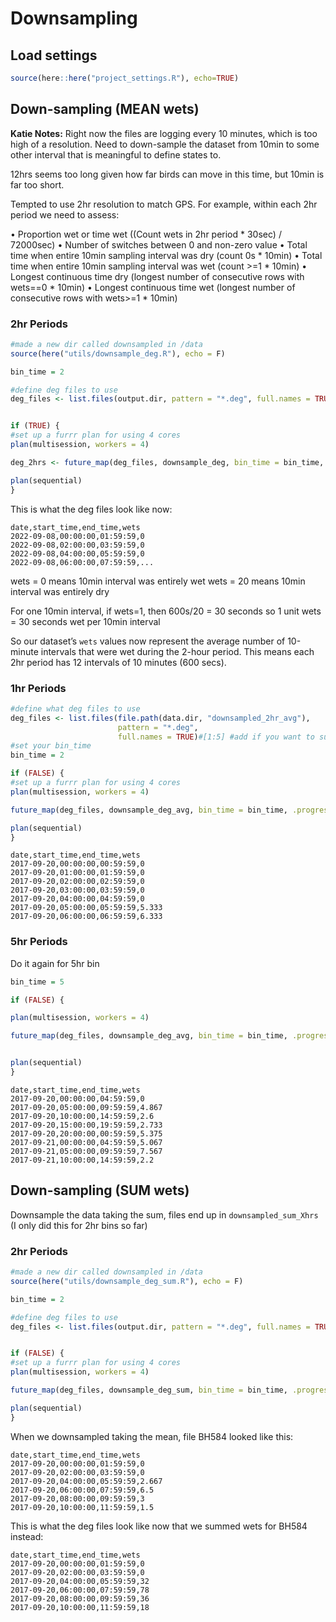 # Downsampling

## Load settings

```r
source(here::here("project_settings.R"), echo=TRUE)
```


## Down-sampling (MEAN wets)

**Katie Notes:**
Right now the files are logging every 10 minutes, which is too high of a resolution. Need to down-sample the dataset from 10min to some other interval that is meaningful to define states to.

12hrs seems too long given how far birds can move in this time, but 10min is far too short.

Tempted to use 2hr resolution to match GPS. 
For example, within each 2hr period we need to assess:

•	Proportion wet or time wet ((Count wets in 2hr period * 30sec) / 72000sec)
•	Number of switches between 0 and non-zero value
•	Total time when entire 10min sampling interval was dry (count 0s * 10min)
•	Total time when entire 10min sampling interval was wet (count >=1 * 10min)
•	Longest continuous time dry (longest number of consecutive rows with wets==0  * 10min)
•	Longest continuous time wet (longest number of consecutive rows with wets>=1 * 10min)

### 2hr Periods

```r

#made a new dir called downsampled in /data
source(here("utils/downsample_deg.R"), echo = F)

bin_time = 2

#define deg files to use
deg_files <- list.files(output.dir, pattern = "*.deg", full.names = TRUE)#[1:10] #add if you want to subset


if (TRUE) {
#set up a furrr plan for using 4 cores
plan(multisession, workers = 4)

deg_2hrs <- future_map(deg_files, downsample_deg, bin_time = bin_time, .progress = TRUE)

plan(sequential)
}

```


This is what the deg files look like now:
```
date,start_time,end_time,wets
2022-09-08,00:00:00,01:59:59,0
2022-09-08,02:00:00,03:59:59,0
2022-09-08,04:00:00,05:59:59,0
2022-09-08,06:00:00,07:59:59,...
```

wets = 0 means 10min interval was entirely wet
wets = 20 means 10min interval was entirely dry

For one 10min interval,
if wets=1, then 600s/20 = 30 seconds
so 1 unit wets = 30 seconds wet per 10min interval

So our dataset's `wets` values now represent the average number of 10-minute intervals that were wet during the 2-hour period. This means each 2hr period has 12 intervals of 10 minutes (600 secs).



### 1hr Periods

```r

#define what deg files to use
deg_files <- list.files(file.path(data.dir, "downsampled_2hr_avg"),
                        pattern = "*.deg", 
                        full.names = TRUE)#[1:5] #add if you want to subset
#set your bin_time
bin_time = 2

if (FALSE) {
#set up a furrr plan for using 4 cores
plan(multisession, workers = 4)

future_map(deg_files, downsample_deg_avg, bin_time = bin_time, .progress = TRUE)

plan(sequential)
}

```

```
date,start_time,end_time,wets
2017-09-20,00:00:00,00:59:59,0
2017-09-20,01:00:00,01:59:59,0
2017-09-20,02:00:00,02:59:59,0
2017-09-20,03:00:00,03:59:59,0
2017-09-20,04:00:00,04:59:59,0
2017-09-20,05:00:00,05:59:59,5.333
2017-09-20,06:00:00,06:59:59,6.333
```


### 5hr Periods

Do it again for 5hr bin
```r

bin_time = 5

if (FALSE) {

plan(multisession, workers = 4)

future_map(deg_files, downsample_deg_avg, bin_time = bin_time, .progress = TRUE)


plan(sequential)
}
```

```
date,start_time,end_time,wets
2017-09-20,00:00:00,04:59:59,0
2017-09-20,05:00:00,09:59:59,4.867
2017-09-20,10:00:00,14:59:59,2.6
2017-09-20,15:00:00,19:59:59,2.733
2017-09-20,20:00:00,00:59:59,5.375
2017-09-21,00:00:00,04:59:59,5.067
2017-09-21,05:00:00,09:59:59,7.567
2017-09-21,10:00:00,14:59:59,2.2
```

## Down-sampling (SUM wets)

Downsample the data taking the sum, files end up in `downsampled_sum_Xhrs`
(I only did this for 2hr bins so far)

### 2hr Periods

```r

#made a new dir called downsampled in /data
source(here("utils/downsample_deg_sum.R"), echo = F)

bin_time = 2

#define deg files to use
deg_files <- list.files(output.dir, pattern = "*.deg", full.names = TRUE)#[1:5] #add if you want to subset


if (FALSE) {
#set up a furrr plan for using 4 cores
plan(multisession, workers = 4)

future_map(deg_files, downsample_deg_sum, bin_time = bin_time, .progress = TRUE)

plan(sequential)
}

```

When we downsampled taking the mean, file BH584 looked like this:
```
date,start_time,end_time,wets
2017-09-20,00:00:00,01:59:59,0
2017-09-20,02:00:00,03:59:59,0
2017-09-20,04:00:00,05:59:59,2.667
2017-09-20,06:00:00,07:59:59,6.5
2017-09-20,08:00:00,09:59:59,3
2017-09-20,10:00:00,11:59:59,1.5
```

This is what the deg files look like now that we summed wets for BH584 instead:
```
date,start_time,end_time,wets
2017-09-20,00:00:00,01:59:59,0
2017-09-20,02:00:00,03:59:59,0
2017-09-20,04:00:00,05:59:59,32
2017-09-20,06:00:00,07:59:59,78
2017-09-20,08:00:00,09:59:59,36
2017-09-20,10:00:00,11:59:59,18
```
